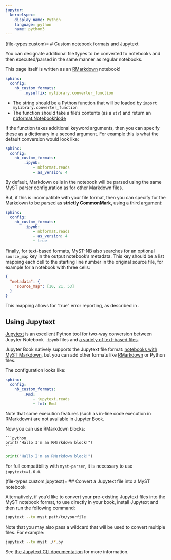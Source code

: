 ```yaml
---
jupyter:
  kernelspec:
    display_name: Python
    language: python
    name: python3
---
```


(file-types:custom)=
# Custom notebook formats and Jupytext

You can designate additional file types to be converted to notebooks and then executed/parsed in the same manner as regular notebooks.

:::{tip}
This page itself is written as an [RMarkdown](https://rmarkdown.rstudio.com/) notebook!
:::

```yaml
sphinx:
  config:
    nb_custom_formats:
        .mysuffix: mylibrary.converter_function
```

- The string should be a Python function that will be loaded by `import mylibrary.converter_function`
- The function should take a file's contents (as a `str`) and return an [nbformat.NotebookNode](nbformat:api)

If the function takes additional keyword arguments, then you can specify these as a dictionary in a second argument.
For example this is what the default conversion would look like:

```yaml
sphinx:
  config:
    nb_custom_formats:
        .ipynb:
            - nbformat.reads
            - as_version: 4
```

:::{important}

By default, Markdown cells in the notebook will be parsed using the same MyST parser configuration as for other Markdown files.

But, if this is incompatible with your file format, then you can specify for the Markdown to be parsed as **strictly CommonMark**, using a third argument:

```yaml
sphinx:
  config:
    nb_custom_formats:
        .ipynb:
            - nbformat.reads
            - as_version: 4
            - true
```

:::

Finally, for text-based formats, MyST-NB also searches for an optional `source_map` key in the output notebook's metadata.
This key should be a list mapping each cell to the starting line number in the original source file, for example for a notebook with three cells:

```json
{
  "metadata": {
    "source_map": [10, 21, 53]
  }
}
```

This mapping allows for "true" error reporting, as described in [](myst-nb:myst/error-reporting).

## Using Jupytext

[Jupytext](https://jupytext.readthedocs.io/en/latest/) is an excellent Python tool for two-way conversion
between Jupyter Notebook `.ipynb` files and
[a variety of text-based files](https://jupytext.readthedocs.io/en/latest/formats.html).

Jupyter Book natively supports the Jupytext file format: [notebooks with MyST Markdown](./myst-notebooks.md), but you can add other formats like [RMarkdown](https://rmarkdown.rstudio.com/) or Python files.

The configuration looks like:

```yaml
sphinx:
  config:
    nb_custom_formats:
        .Rmd:
            - jupytext.reads
            - fmt: Rmd
```

:::{warning}
Note that some execution features (such as in-line code execution in RMarkdown) are not available in Jupyter Book.
:::

Now you can use RMarkdown blocks:

    ```python
    print("Hallo I'm an RMarkdown block!")
    ```

```python
print("Hallo I'm an RMarkdown block!")
```

:::{important}
For full compatibility with `myst-parser`, it is necessary to use `jupytext>=1.6.0`.
:::

(file-types:custom:jupytext)=
## Convert a Jupytext file into a MyST notebook

Alternatively, if you'd like to convert your pre-existing Jupytext files into the MyST notebook format,
to use directly in your book, install Jupytext and then run the following command:

```bash
jupytext --to myst path/to/yourfile
```

Note that you may also pass a wildcard that will be used to convert multiple
files. For example:

```bash
jupytext --to myst ./*.py
```

See [the Jupytext CLI documentation](https://jupytext.readthedocs.io/en/latest/using-cli.html) for more information.

